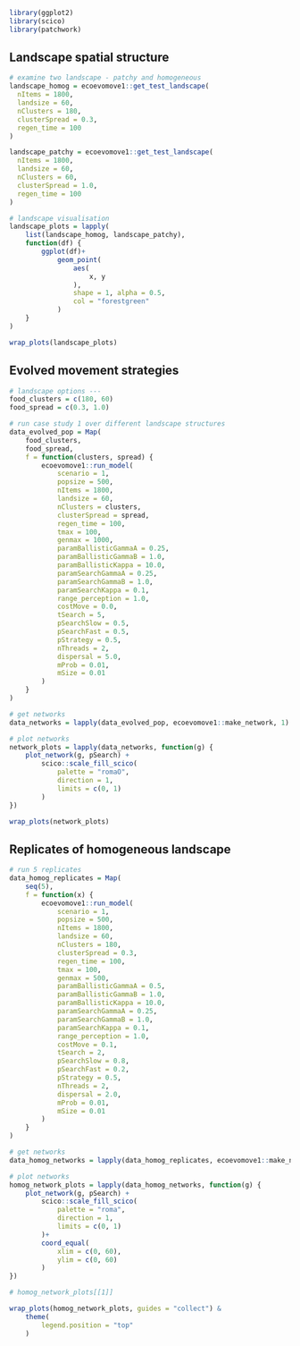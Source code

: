 
```r
library(ggplot2)
library(scico)
library(patchwork)
```

## Landscape spatial structure

```r
# examine two landscape - patchy and homogeneous
landscape_homog = ecoevomove1::get_test_landscape(
  nItems = 1800,
  landsize = 60,
  nClusters = 180,
  clusterSpread = 0.3,
  regen_time = 100
)

landscape_patchy = ecoevomove1::get_test_landscape(
  nItems = 1800,
  landsize = 60,
  nClusters = 60,
  clusterSpread = 1.0,
  regen_time = 100
)

# landscape visualisation
landscape_plots = lapply(
    list(landscape_homog, landscape_patchy), 
    function(df) {
        ggplot(df)+
            geom_point(
                aes(
                    x, y
                ),
                shape = 1, alpha = 0.5,
                col = "forestgreen"
            )
    }
)

wrap_plots(landscape_plots)
```

## Evolved movement strategies

```r
# landscape options --- 
food_clusters = c(180, 60)
food_spread = c(0.3, 1.0)

# run case study 1 over different landscape structures
data_evolved_pop = Map(
    food_clusters,
    food_spread,
    f = function(clusters, spread) {
        ecoevomove1::run_model(
            scenario = 1,
            popsize = 500,
            nItems = 1800,
            landsize = 60,
            nClusters = clusters,
            clusterSpread = spread,
            regen_time = 100,
            tmax = 100,
            genmax = 1000,
            paramBallisticGammaA = 0.25,
            paramBallisticGammaB = 1.0,
            paramBallisticKappa = 10.0,
            paramSearchGammaA = 0.25,
            paramSearchGammaB = 1.0,
            paramSearchKappa = 0.1,
            range_perception = 1.0,
            costMove = 0.0,
            tSearch = 5,
            pSearchSlow = 0.5,
            pSearchFast = 0.5,
            pStrategy = 0.5,
            nThreads = 2,
            dispersal = 5.0,
            mProb = 0.01,
            mSize = 0.01
        )
    }
)

# get networks
data_networks = lapply(data_evolved_pop, ecoevomove1::make_network, 1)

# plot networks
network_plots = lapply(data_networks, function(g) {
    plot_network(g, pSearch) +
        scico::scale_fill_scico(
            palette = "romaO",
            direction = 1,
            limits = c(0, 1)
        )
})

wrap_plots(network_plots)
```

## Replicates of homogeneous landscape

```r
# run 5 replicates
data_homog_replicates = Map(
    seq(5),
    f = function(x) {
        ecoevomove1::run_model(
            scenario = 1,
            popsize = 500,
            nItems = 1800,
            landsize = 60,
            nClusters = 180,
            clusterSpread = 0.3,
            regen_time = 100,
            tmax = 100,
            genmax = 500,
            paramBallisticGammaA = 0.5,
            paramBallisticGammaB = 1.0,
            paramBallisticKappa = 10.0,
            paramSearchGammaA = 0.25,
            paramSearchGammaB = 1.0,
            paramSearchKappa = 0.1,
            range_perception = 1.0,
            costMove = 0.1,
            tSearch = 2,
            pSearchSlow = 0.8,
            pSearchFast = 0.2,
            pStrategy = 0.5,
            nThreads = 2,
            dispersal = 2.0,
            mProb = 0.01,
            mSize = 0.01
        )
    }
)

# get networks
data_homog_networks = lapply(data_homog_replicates, ecoevomove1::make_network, 2)

# plot networks
homog_network_plots = lapply(data_homog_networks, function(g) {
    plot_network(g, pSearch) +
        scico::scale_fill_scico(
            palette = "roma",
            direction = 1,
            limits = c(0, 1)
        )+
        coord_equal(
            xlim = c(0, 60),
            ylim = c(0, 60)
        )
})

# homog_network_plots[[1]]

wrap_plots(homog_network_plots, guides = "collect") &
    theme(
        legend.position = "top"
    )
```